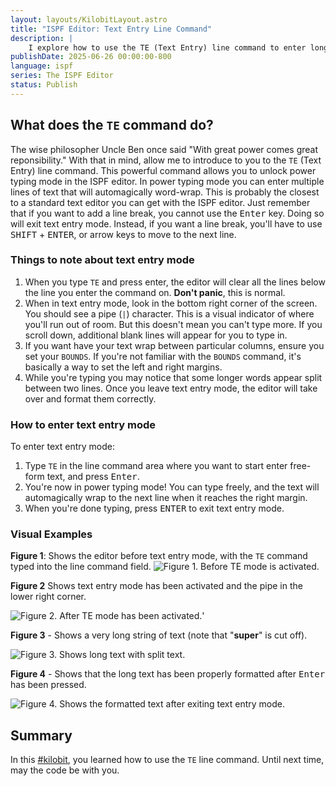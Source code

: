 ```yaml
---
layout: layouts/KilobitLayout.astro
title: "ISPF Editor: Text Entry Line Command"
description: |
    I explore how to use the TE (Text Entry) line command to enter long strings of text in the ISPF editor.
publishDate: 2025-06-26 00:00:00-800
language: ispf
series: The ISPF Editor
status: Publish
---
```


## What does the `TE` command do?
The wise philosopher Uncle Ben once said "With great power comes great reponsibility." With that in mind, allow me to introduce to you to the `TE` (Text Entry) line command. This powerful command allows you to unlock power typing mode in the ISPF editor. In power typing mode you can enter multiple lines of text that will automagically word-wrap. This is probably the closest to a standard text editor you can get with the ISPF editor. Just remember that if you want to add a line break, you cannot use the <kbd>Enter</kbd> key. Doing so will exit text entry mode. Instead, if you want a line break, you'll have to use <kbd>SHIFT</kbd> + <kbd>ENTER</kbd>, or arrow keys to move to the next line.

### Things to note about text entry mode
1. When you type `TE` and press enter, the editor will clear all the lines below the line you enter the command on. **Don't panic**, this is normal.
2. When in text entry mode, look in the bottom right corner of the screen. You should see a pipe (`|`) character. This is a visual indicator of where you'll run out of room. But this doesn't mean you can't type more. If you scroll down, additional blank lines will appear for you to type in. 
3. If you want have your text wrap between particular columns, ensure you set your `BOUNDS`. If you're not familiar with the `BOUNDS` command, it's basically a way to set the left and right margins.
4. While you're typing you may notice that some longer words appear split between two lines. Once you leave text entry mode, the editor will take over and format them correctly.

### How to enter text entry mode
To enter text entry mode:
1. Type `TE` in the line command area where you want to start enter free-form text, and press <kbd>Enter</kbd>.
2. You're now in power typing mode! You can type freely, and the text will automagically wrap to the next line when it reaches the right margin. 
3. When you're done typing, press <kbd>ENTER</kbd> to exit text entry mode.

### Visual Examples
**Figure 1**: Shows the editor before text entry mode, with the `TE` command typed into the line command field.
![Figure 1. Before TE mode is activated.](assets/images/kilobits/text-entry-mode-01.png)

**Figure 2** Shows text entry mode has been activated and the pipe in the lower right corner.

![Figure 2. After TE mode has been activated.](assets/images/kilobits/text-entry-mode-02.png)'

**Figure 3** - Shows a very long string of text (note that "**super**" is cut off).

![Figure 3. Shows long text with split text.](assets/images/kilobits/text-entry-mode-03.png)

**Figure 4** - Shows that the long text has been properly formatted after <kbd>Enter</kbd> has been pressed.

![Figure 4. Shows the formatted text after exiting text entry mode.](assets/images/kilobits/text-entry-mode-04.png)

## Summary
In this [#kilobit](/kilobits), you learned how to use the `TE` line command. Until next time, may the code be with you.
